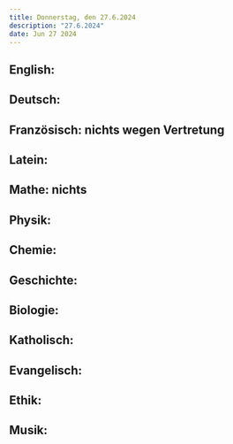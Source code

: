 ```yaml
---
title: Donnerstag, den 27.6.2024
description: "27.6.2024"
date: Jun 27 2024
---
```


## English: 
## Deutsch: 
## Französisch: nichts wegen Vertretung
## Latein: 
## Mathe: nichts
## Physik: 
## Chemie: 
## Geschichte: 
## Biologie: 
## Katholisch: 
## Evangelisch: 
## Ethik: 
## Musik: 